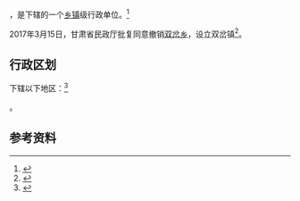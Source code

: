 {{中国乡级行政区|62/30/26/203/000}}

'''{{PAGENAMEBASE}}'''，是{{PRC admin/fullname|62/30/26/203/000|3}}下辖的一个[[乡镇|乡镇]]级行政单位。<ref>{{PRC admin/ref sgc|{{PRC admin/parent|62/30/26/203/000}}}}</ref>

2017年3月15日，甘肃省民政厅批复同意撤销[[双岔乡|双岔乡]]，设立双岔镇<ref>{{Cite web |url=http://www.gsmz.gov.cn/articles/2017/04/16/article_24_111146_1.html |title=甘肃省民政厅关于甘南州七县一市26个乡撤乡改镇的批复（甘民复〔2017〕46号） |accessdate=2017-09-16 |archive-date=2017-06-29 |archive-url=https://web.archive.org/web/20170629100108/http://www.gsmz.gov.cn/articles/2017/04/16/article_24_111146_1.html |dead-url=yes }}</ref>。

== 行政区划 ==

{{PAGENAMEBASE}}下辖以下地区：<ref>{{PRC admin/ref sgc|62/30/26/203/000}}</ref>

{{PRC admin/children|62/30/26/203/000}}。

== 参考资料 ==

{{reflist}}

{{行政区划小作品}}
{{PRC admin/navcat|62/30/26/203/000}}